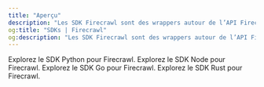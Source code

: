 ```yaml
---
title: "Aperçu"
description: "Les SDK Firecrawl sont des wrappers autour de l’API Firecrawl pour vous aider à convertir facilement des sites web en Markdown."
og:title: "SDKs | Firecrawl"
og:description: "Les SDK Firecrawl sont des wrappers autour de l’API Firecrawl pour vous aider à convertir facilement des sites web en Markdown."
---
```


<CardGroup cols={2}>
  <Card title="SDK Python" icon="python" href="fr/python">
    Explorez le SDK Python pour Firecrawl.
  </Card>

  <Card title="SDK Node" icon="node" href="fr/node">
    Explorez le SDK Node pour Firecrawl.
  </Card>

  <Card title="SDK Go" icon="golang" href="fr/go">
    Explorez le SDK Go pour Firecrawl.
  </Card>

  <Card title="SDK Rust" icon="rust" href="fr/rust">
    Explorez le SDK Rust pour Firecrawl.
  </Card>
</CardGroup>